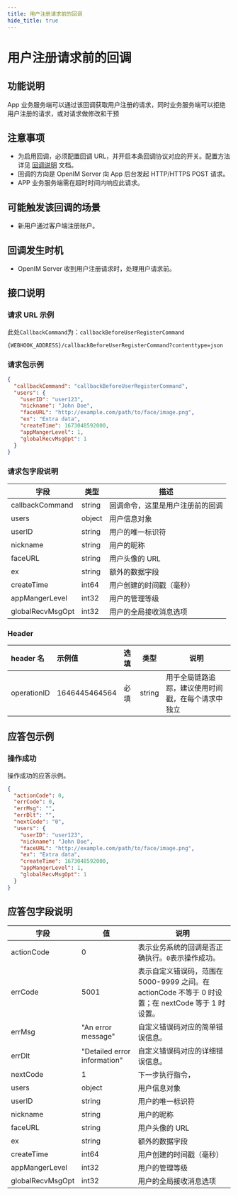 ```yaml
---
title: 用户注册请求前的回调
hide_title: true
---
```


# 用户注册请求前的回调

## 功能说明

App 业务服务端可以通过该回调获取用户注册的请求，同时业务服务端可以拒绝用户注册的请求，或对请求做修改和干预

## 注意事项

- 为启用回调，必须配置回调 URL，并开启本条回调协议对应的开关。配置方法详见 [回调说明](../introduction) 文档。
- 回调的方向是 OpenIM Server 向 App 后台发起 HTTP/HTTPS POST 请求。
- APP 业务服务端需在超时时间内响应此请求。

## 可能触发该回调的场景

- 新用户通过客户端注册账户。

## 回调发生时机

- OpenIM Server 收到用户注册请求时，处理用户请求前。

## 接口说明

### 请求 URL 示例

此处`CallbackCommand`为：`callbackBeforeUserRegisterCommand`
```plaintext
{WEBHOOK_ADDRESS}/callbackBeforeUserRegisterCommand?contenttype=json
```

### 请求包示例

```json
{
  "callbackCommand": "callbackBeforeUserRegisterCommand",
  "users": {
    "userID": "user123",
    "nickname": "John Doe",
    "faceURL": "http://example.com/path/to/face/image.png",
    "ex": "Extra data",
    "createTime": 1673048592000,
    "appMangerLevel": 1,
    "globalRecvMsgOpt": 1
  }
}
```

### 请求包字段说明

| 字段             | 类型   | 描述                             |
| ---------------- | ------ | -------------------------------- |
| callbackCommand  | string | 回调命令，这里是用户注册前的回调 |
| users            | object | 用户信息对象                     |
| userID           | string | 用户的唯一标识符                 |
| nickname         | string | 用户的昵称                       |
| faceURL          | string | 用户头像的 URL                   |
| ex               | string | 额外的数据字段                   |
| createTime       | int64  | 用户创建的时间戳（毫秒）         |
| appMangerLevel   | int32  | 用户的管理等级                   |
| globalRecvMsgOpt | int32  | 用户的全局接收消息选项           |

### Header

| header 名   | 示例值        | 选填 | 类型   | 说明                         |
| :---------- | :------------ | :--- | ------ | ---------------------------- |
| operationID | 1646445464564 | 必填 | string | 用于全局链路追踪，建议使用时间戳，在每个请求中独立 |

## 应答包示例

### 操作成功

操作成功的应答示例。

```json
{
  "actionCode": 0,
  "errCode": 0,
  "errMsg": "",
  "errDlt": "",
  "nextCode": "0",
  "users": {
    "userID": "user123",
    "nickname": "John Doe",
    "faceURL": "http://example.com/path/to/face/image.png",
    "ex": "Extra data",
    "createTime": 1673048592000,
    "appMangerLevel": 1,
    "globalRecvMsgOpt": 1
  }
}
```

## 应答包字段说明

| 字段             | 值                           | 说明                                                                                                |
| ---------------- | ---------------------------- | --------------------------------------------------------------------------------------------------- |
| actionCode       | 0                            | 表示业务系统的回调是否正确执行。`0`表示操作成功。                                                   |
| errCode          | 5001                         | 表示自定义错误码，范围在 5000-9999 之间。在 actionCode 不等于 0 时设置；在 nextCode 等于 1 时设置。 |
| errMsg           | "An error message"           | 自定义错误码对应的简单错误信息。                                                                    |
| errDlt           | "Detailed error information" | 自定义错误码对应的详细错误信息。                                                                    |
| nextCode         | 1                            | 下一步执行指令，                                                                                    |
| users            | object                       | 用户信息对象                                                                                        |
| userID           | string                       | 用户的唯一标识符                                                                                    |
| nickname         | string                       | 用户的昵称                                                                                          |
| faceURL          | string                       | 用户头像的 URL                                                                                      |
| ex               | string                       | 额外的数据字段                                                                                      |
| createTime       | int64                        | 用户创建的时间戳（毫秒）                                                                            |
| appMangerLevel   | int32                        | 用户的管理等级                                                                                      |
| globalRecvMsgOpt | int32                        | 用户的全局接收消息选项                                                                              |
